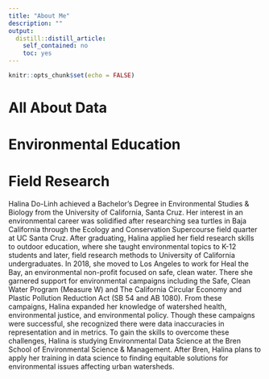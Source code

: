 ```yaml
---
title: "About Me"
description: ""
output:
  distill::distill_article:
    self_contained: no
    toc: yes
---
```


```r
knitr::opts_chunk$set(echo = FALSE)
```

# All About Data

# Environmental Education

# Field Research

Halina Do-Linh achieved a Bachelor’s Degree in Environmental Studies & Biology from the University of California, Santa Cruz. Her interest in an environmental career was solidified after researching sea turtles in Baja California through the Ecology and Conservation Supercourse field quarter at UC Santa Cruz. After graduating, Halina applied her field research skills to outdoor education, where she taught environmental topics to K-12 students and later, field research methods to University of California undergraduates. In 2018, she moved to Los Angeles to work for Heal the Bay, an environmental non-profit focused on safe, clean water. There she garnered support for environmental campaigns including the Safe, Clean Water Program (Measure W) and The California Circular Economy and Plastic Pollution Reduction Act (SB 54 and AB 1080). From these campaigns, Halina expanded her knowledge of watershed health, environmental justice, and environmental policy. Though these campaigns were successful, she recognized there were data inaccuracies in representation and in metrics. To gain the skills to overcome these challenges, Halina is studying Environmental Data Science at the Bren School of Environmental Science & Management. After Bren, Halina plans to apply her training in data science to finding equitable solutions for environmental issues affecting urban watersheds. 